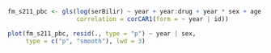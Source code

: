 ```r
fm_s211_pbc <- gls(log(serBilir) ~ year + year:drug + year * sex + age, data = pbc2,
                   correlation = corCAR1(form = ~ year | id))

plot(fm_s211_pbc, resid(., type = "p") ~ year | sex, 
     type = c("p", "smooth"), lwd = 3)
```

